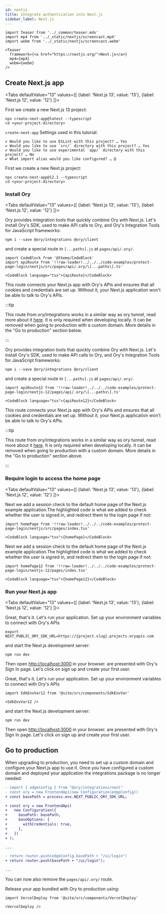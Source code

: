 ```yaml
---
id: nextjs
title: Integrate authentication into Next.js
sidebar_label: Next.js
---
```



```mdx-code-block
import Teaser from '../_common/teaser.mdx'
import mp4 from '../_static/nextjs/screencast.mp4'
import webm from '../_static/nextjs/screencast.webm'

<Teaser
  framework={<a href="https://nextjs.org/">Next.js</a>}
  mp4={mp4}
  webm={webm}
/>
```

## Create Next.js app

<Tabs
  defaultValue="13"
  values={[
    {label: 'Next.js 13', value: '13'},
    {label: 'Next.js 12', value: '12'}
  ]}>
<TabItem value="13">

First we create a new Next.js 13 project:

```shell-session
npx create-next-app@latest --typescript
cd <your-project-directory>
```

`create-next-app` Settings used in this tutorial:

```
✔ Would you like to use ESLint with this project? … Yes
✔ Would you like to use `src/` directory with this project? … Yes
✔ Would you like to use experimental `app/` directory with this project? … No
✔ What import alias would you like configured? … @
```

</TabItem>

<TabItem value="12">

First we create a new Next.js project:

```shell-session
npx create-next-app@12.1 --typescript
cd <your-project-directory>
```

</TabItem>
</Tabs>

### Install Ory

<Tabs
  defaultValue="13"
  values={[
    {label: 'Next.js 13', value: '13'},
    {label: 'Next.js 12', value: '12'}
  ]}>
<TabItem value="13">

Ory provides integration tools that quickly combine Ory with Next.js. Let's install Ory's SDK, used to make API calls to Ory, and
Ory's Integration Tools for JavaScript frameworks:

```shell-session
npm i --save @ory/integrations @ory/client
```

and create a special route in `[...paths].js` at `pages/api/.ory/`.

```mdx-code-block
import CodeBlock from '@theme/CodeBlock'
import apiRoute from '!!raw-loader!../../../code-examples/protect-page-login/nextjs/src/pages/api/.ory/\[...paths\].ts'

<CodeBlock language="tsx">{apiRoute}</CodeBlock>
```

This route connects your Next.js app with Ory's APIs and ensures that all cookies and credentials are set up. Without it, your
Next.js application won't be able to talk to Ory's APIs.

:::tip

This route from ory/integrations works in a similar way as ory tunnel, read more about it
[here](https://www.ory.sh/docs/guides/cli/proxy-and-tunnel). It is only required when developing locally. It can be removed when
going to production with a custom domain. More details in the "Go to production" section below.

:::

</TabItem>

<TabItem value="12">

Ory provides integration tools that quickly combine Ory with Next.js. Let's install Ory's SDK, used to make API calls to Ory, and
Ory's Integration Tools for JavaScript frameworks:

```shell-session
npm i --save @ory/integrations @ory/client
```

and create a special route in `[...paths].js` at `pages/api/.ory/`.

```mdx-code-block
import apiRoute12 from '!!raw-loader!../../../code-examples/protect-page-login/nextjs-12/pages/api/.ory/\[...paths\].ts'

<CodeBlock language="tsx">{apiRoute12}</CodeBlock>
```

This route connects your Next.js app with Ory's APIs and ensures that all cookies and credentials are set up. Without it, your
Next.js application won't be able to talk to Ory's APIs.

:::tip

This route from ory/integrations works in a similar way as ory tunnel, read more about it
[here](https://www.ory.sh/docs/guides/cli/proxy-and-tunnel). It is only required when developing locally. It can be removed when
going to production with a custom domain. More details in the "Go to production" section above.

:::

</TabItem>
</Tabs>

### Require login to access the home page

<Tabs
  defaultValue="13"
  values={[
    {label: 'Next.js 13', value: '13'},
    {label: 'Next.js 12', value: '12'}
  ]}>
<TabItem value="13">

Next we add a session check to the default home page of the Next.js example application.The highlighted code is what we added to
check whether the user is signed in, and redirect them to the login page if not:

```mdx-code-block
import homePage from '!!raw-loader!../../../code-examples/protect-page-login/nextjs/src/pages/index.tsx'

<CodeBlock language="tsx">{homePage}</CodeBlock>
```

</TabItem>
<TabItem value="12">

Next we add a session check to the default home page of the Next.js example application.The highlighted code is what we added to
check whether the user is signed in, and redirect them to the login page if not:

```mdx-code-block
import homePage12 from '!!raw-loader!../../../code-examples/protect-page-login/nextjs-12/pages/index.tsx'

<CodeBlock language="tsx">{homePage12}</CodeBlock>
```

</TabItem>
</Tabs>

### Run your Next.js app

<Tabs
  defaultValue="13"
  values={[
    {label: 'Next.js 13', value: '13'},
    {label: 'Next.js 12', value: '12'}
  ]}>
<TabItem value="13">

Great, that's it. Let's run your application. Set up your environment variables to connect with Ory's APIs

```shell-session
export NEXT_PUBLIC_ORY_SDK_URL=https://{project.slug}.projects.oryapis.com
```

and start the Next.js development server:

```shell-session
npm run dev
```

Then open [http://localhost:3000](http://localhost:3000) in your browser. are presented with Ory's Sign In page. Let's click on
sign up and create your first user.

</TabItem>
<TabItem value="12">

Great, that's it. Let's run your application. Set up your environment variables to connect with Ory's APIs

```mdx-code-block
import SdkEnvVar12 from '@site/src/components/SdkEnvVar'

<SdkEnvVar12 />
```

and start the Next.js development server:

```shell-session
npm run dev
```

Then open [http://localhost:3000](http://localhost:3000) in your browser. are presented with Ory's Sign In page. Let's click on
sign up and create your first user.

</TabItem>
</Tabs>

## Go to production

When upgrading to production, you need to set up a custom domain and configure your Next.js app to use it. Once you have
configured a custom domain and deployed your application the integrations package is no longer needed:

```diff
- import { edgeConfig } from "@ory/integrations/next"
- const ory = new FrontendApi(new Configuration(edgeConfig))
+ const basePath = process.env.NEXT_PUBLIC_ORY_SDK_URL;

+ const ory = new FrontendApi(
+   new Configuration({
+     basePath: basePath,
+     baseOptions: {
+       withCredentials: true,
+     },
+   })
+ );

...

- return router.push(edgeConfig.basePath + "/ui/login")
+ return router.push(basePath + "/ui/login");

...
```

You can now also remove the `pages/api/.ory/` route.

Release your app bundled with Ory to production using:

```mdx-code-block
import VercelDeploy from '@site/src/components/VercelDeploy'

<VercelDeploy />
```
